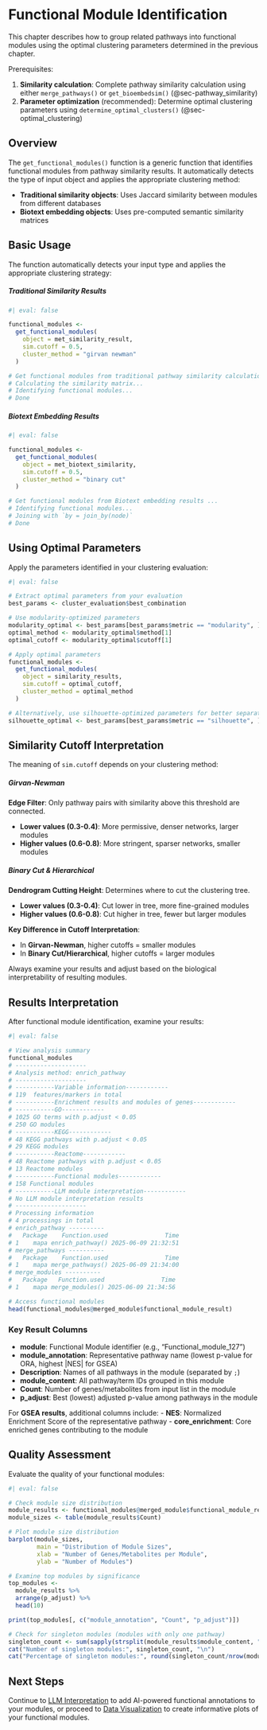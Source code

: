 # Functional Module Identification {#sec-get_functional_modules}

This chapter describes how to group related pathways into functional modules using the optimal clustering parameters determined in the previous chapter.

::: callout-important
Prerequisites:

1.  **Similarity calculation**: Complete pathway similarity calculation using either `merge_pathways()` or `get_bioembedsim()` (@sec-pathway_similarity)
2.  **Parameter optimization** (recommended): Determine optimal clustering parameters using `determine_optimal_clusters()` (@sec-optimal_clustering)
:::

## Overview

The `get_functional_modules()` function is a generic function that identifies functional modules from pathway similarity results. It automatically detects the type of input object and applies the appropriate clustering method:

-   **Traditional similarity objects**: Uses Jaccard similarity between modules from different databases
-   **Biotext embedding objects**: Uses pre-computed semantic similarity matrices

## Basic Usage

The function automatically detects your input type and applies the appropriate clustering strategy:

::: panel-tabset
##### Traditional Similarity Results

```r
#| eval: false

functional_modules <- 
  get_functional_modules(
    object = met_similarity_result,
    sim.cutoff = 0.5,
    cluster_method = "girvan newman"
  )

# Get functional modules from traditional pathway similarity calculation results ...
# Calculating the similarity matrix...
# Identifying functional modules...
# Done
```

##### Biotext Embedding Results

```r
#| eval: false

functional_modules <- 
  get_functional_modules(
    object = met_biotext_similarity,
    sim.cutoff = 0.5,
    cluster_method = "binary cut"
  )

# Get functional modules from Biotext embedding results ...
# Identifying functional modules...
# Joining with `by = join_by(node)`
# Done
```
:::

## Using Optimal Parameters

Apply the parameters identified in your clustering evaluation:

```r
#| eval: false

# Extract optimal parameters from your evaluation
best_params <- cluster_evaluation$best_combination

# Use modularity-optimized parameters
modularity_optimal <- best_params[best_params$metric == "modularity", ]
optimal_method <- modularity_optimal$method[1]
optimal_cutoff <- modularity_optimal$cutoff[1]

# Apply optimal parameters
functional_modules <- 
  get_functional_modules(
    object = similarity_results,
    sim.cutoff = optimal_cutoff,
    cluster_method = optimal_method
  )

# Alternatively, use silhouette-optimized parameters for better separation
silhouette_optimal <- best_params[best_params$metric == "silhouette", ]
```

## Similarity Cutoff Interpretation

The meaning of `sim.cutoff` depends on your clustering method:

::: panel-tabset
##### Girvan-Newman

**Edge Filter**: Only pathway pairs with similarity above this threshold are connected.

-   **Lower values (0.3-0.4)**: More permissive, denser networks, larger modules
-   **Higher values (0.6-0.8)**: More stringent, sparser networks, smaller modules

##### Binary Cut & Hierarchical

**Dendrogram Cutting Height**: Determines where to cut the clustering tree.

-   **Lower values (0.3-0.4)**: Cut lower in tree, more fine-grained modules\
-   **Higher values (0.6-0.8)**: Cut higher in tree, fewer but larger modules
:::

::: callout-note
**Key Difference in Cutoff Interpretation**:

-   In **Girvan-Newman**, higher cutoffs = smaller modules
-   In **Binary Cut/Hierarchical**, higher cutoffs = larger modules

Always examine your results and adjust based on the biological interpretability of resulting modules.
:::

## Results Interpretation

After functional module identification, examine your results:

```r
#| eval: false

# View analysis summary
functional_modules
# -------------------- 
# Analysis method: enrich_pathway 
# -------------------- 
# -----------Variable information------------
# 119  features/markers in total
# -----------Enrichment results and modules of genes------------
# -----------GO------------
# 1025 GO terms with p.adjust < 0.05 
# 250 GO modules 
# -----------KEGG------------
# 48 KEGG pathways with p.adjust < 0.05 
# 29 KEGG modules
# -----------Reactome------------
# 48 Reactome pathways with p.adjust < 0.05 
# 13 Reactome modules
# -----------Functional modules------------
# 158 Functional modules
# -----------LLM module interpretation------------
# No LLM module interpretation results
# -------------------- 
# Processing information
# 4 processings in total
# enrich_pathway ---------- 
#   Package    Function.used                Time
# 1    mapa enrich_pathway() 2025-06-09 21:32:51
# merge_pathways ---------- 
#   Package    Function.used                Time
# 1    mapa merge_pathways() 2025-06-09 21:34:00
# merge_modules ---------- 
#   Package   Function.used                Time
# 1    mapa merge_modules() 2025-06-09 21:34:56

# Access functional modules
head(functional_modules@merged_module$functional_module_result)
```

### Key Result Columns

-   **module**: Functional Module identifier (e.g., "Functional_module_127")
-   **module_annotation**: Representative pathway name (lowest p-value for ORA, highest \|NES\| for GSEA)
-   **Description**: Names of all pathways in the module (separated by `;`)
-   **module_content**: All pathway/term IDs grouped in this module
-   **Count**: Number of genes/metabolites from input list in the module
-   **p_adjust**: Best (lowest) adjusted p-value among pathways in the module

For **GSEA results**, additional columns include: - **NES**: Normalized Enrichment Score of the representative pathway - **core_enrichment**: Core enriched genes contributing to the module

## Quality Assessment

Evaluate the quality of your functional modules:

```r
#| eval: false

# Check module size distribution
module_results <- functional_modules@merged_module$functional_module_result
module_sizes <- table(module_results$Count)

# Plot module size distribution
barplot(module_sizes, 
        main = "Distribution of Module Sizes", 
        xlab = "Number of Genes/Metabolites per Module",
        ylab = "Number of Modules")

# Examine top modules by significance
top_modules <- 
  module_results %>%
  arrange(p_adjust) %>%
  head(10)

print(top_modules[, c("module_annotation", "Count", "p_adjust")])

# Check for singleton modules (modules with only one pathway)
singleton_count <- sum(sapply(strsplit(module_results$module_content, ";"), length) == 1)
cat("Number of singleton modules:", singleton_count, "\n")
cat("Percentage of singleton modules:", round(singleton_count/nrow(module_results)*100, 1), "%\n")
```

## Next Steps

Continue to [LLM Interpretation](07_llm_interpretation.qmd) to add AI-powered functional annotations to your modules, or proceed to [Data Visualization](08_data_vis.qmd) to create informative plots of your functional modules.
